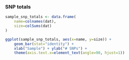 ### SNP totals

```r
sample_snp_totals <- data.frame(
    name=colnames(dat),
    size=colSums(dat)
)

ggplot(sample_snp_totals, aes(x=name, y=size)) + 
    geom_bar(stat="identity") +
    xlab("Sample") + ylab("# SNPs") +
    theme(axis.text.x=element_text(angle=90, hjust=1))
```

